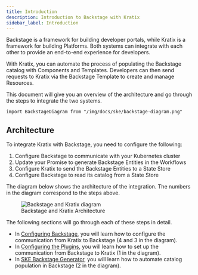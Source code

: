 ```yaml
---
title: Introduction
description: Introduction to Backstage with Kratix
sidebar_label: Introduction
---
```


Backstage is a framework for building developer portals, while Kratix is a
framework for building Platforms. Both systems can integrate with each other to
provide an end-to-end experience for developers.

With Kratix, you can automate the process of populating the Backstage catalog
with Components and Templates. Developers can then send requests to Kratix via
the Backstage Template to create and manage Resources.

This document will give you an overview of the architecture and go through the
steps to integrate the two systems.

```mdx-code-block
import BackstageDiagram from "/img/docs/ske/backstage-diagram.png"
```

## Architecture

To integrate Kratix with Backstage, you need to configure the following:

1. Configure Backstage to communicate with your Kubernetes cluster
2. Update your Promise to generate Backstage Entities in the Workflows
3. Configure Kratix to send the Backstage Entities to a State Store
4. Configure Backstage to read its catalog from a State Store

The diagram below shows the architecture of the integration. The numbers in the
diagram correspond to the steps above.

<figure className="diagram">
  <img className="large" src={BackstageDiagram} alt="Backstage and Kratix
  diagram" />

  <figcaption>Backstage and Kratix Architecture</figcaption>
</figure>

The following sections will go through each of these steps in detail.

* In [Configuring Backstage](./configuring-backstage), you will learn how to configure
  the communication from Kratix to Backstage (4 and 3 in the diagram).
* In [Configuring the Plugins](./plugins), you will learn how to set up the communication
  from Backstage to Kratix (1 in the diagram).
* In [SKE Backstage Generator](./generator), you will learn how to automate catalog population
  in Backstage (2 in the diagram).
